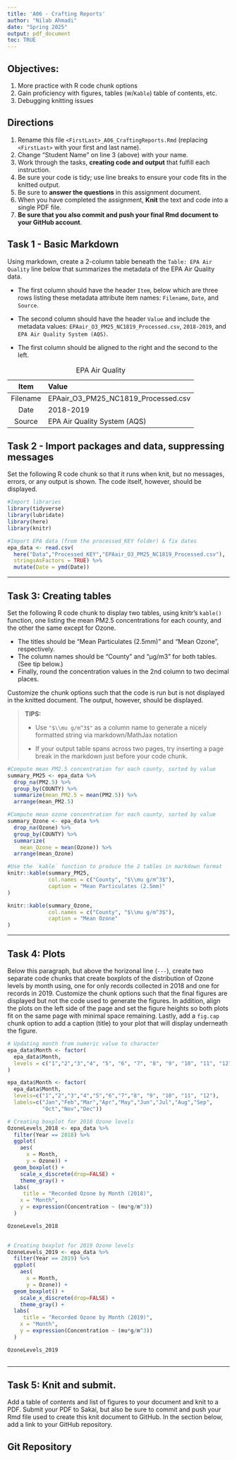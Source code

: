 ```yaml
---
title: 'A06 - Crafting Reports'
author: "Nilab Ahmadi" 
date: "Spring 2025"
output: pdf_document
toc: TRUE
---
```


\listoffigures

## Objectives:

1.  More practice with R code chunk options
2.  Gain proficiency with figures, tables (w/`Kable`) table of contents, etc.
3.  Debugging knitting issues

## Directions

1.  Rename this file `<FirstLast>_A06_CraftingReports.Rmd` (replacing `<FirstLast>` with your first and last name).
2.  Change "Student Name" on line 3 (above) with your name.
3.  Work through the tasks, **creating code and output** that fulfill each instruction.
4.  Be sure your code is tidy; use line breaks to ensure your code fits in the knitted output.
5.  Be sure to **answer the questions** in this assignment document.
6.  When you have completed the assignment, **Knit** the text and code into a single PDF file.
7.  **Be sure that you also commit and push your final Rmd document to your GitHub account**.

## Task 1 - Basic Markdown

Using markdown, create a 2-column table beneath the `Table: EPA Air Quality` line below that summarizes the metadata of the EPA Air Quality data.

- The first column should have the header `Item`, below which are three rows listing these metadata attribute item names: `Filename`, `Date`, and `Source`.

- The second column should have the header `Value` and include the metadata values: `EPAair_O3_PM25_NC1819_Processed.csv`, `2018-2019`, and `EPA Air Quality System (AQS)`.

- The first column should be aligned to the right and the second to the left.

Table: EPA Air Quality

|    Item    | Value                                         |
|:----------:|:----------------------------------------------|
| Filename   | EPAair_O3_PM25_NC1819_Processed.csv           |
| Date       | 2018-2019                                     |
| Source     | EPA Air Quality System (AQS)                  |

## Task 2 - Import packages and data, suppressing messages

Set the following R code chunk so that it runs when knit, but no messages, errors, or any output is shown. The code itself, however, should be displayed.

```r
#Import libraries
library(tidyverse)
library(lubridate)
library(here)
library(knitr)

#Import EPA data (from the processed_KEY folder) & fix dates
epa_data <- read.csv(
  here("Data","Processed_KEY","EPAair_O3_PM25_NC1819_Processed.csv"),
  stringsAsFactors = TRUE) %>% 
  mutate(Date = ymd(Date))
```

---

## Task 3: Creating tables

Set the following R code chunk to display two tables, using knitr's `kable()` function, one listing the mean PM2.5 concentrations for each county, and the other the same except for Ozone. 

-   The titles should be "Mean Particulates (2.5mm)" and "Mean Ozone", respectively. 
-   The column names should be "County" and "µg/m3" for both tables. (See tip below.)
-   Finally, round the concentration values in the 2nd column to two decimal places.

Customize the chunk options such that the code is run but is not displayed in the knitted document. The output, however, should be displayed.

> **TIPS:**
>
> -   Use `"$\\mu g/m^3$"` as a column name to generate a nicely formatted string via markdown/MathJax notation
>
> -   If your output table spans across two pages, try inserting a page break in the markdown just before your code chunk.


```r
#Compute mean PM2.5 concentration for each county, sorted by value
summary_PM25 <- epa_data %>% 
  drop_na(PM2.5) %>% 
  group_by(COUNTY) %>% 
  summarize(mean_PM2.5 = mean(PM2.5)) %>% 
  arrange(mean_PM2.5)

#Compute mean ozone concentration for each county, sorted by value
summary_Ozone <- epa_data %>% 
  drop_na(Ozone) %>% 
  group_by(COUNTY) %>% 
  summarize(
    mean_Ozone = mean(Ozone)) %>% 
  arrange(mean_Ozone)

#Use the `kable` function to produce the 2 tables in markdown format
knitr::kable(summary_PM25,
             col.names = c("County", "$\\mu g/m^3$"),
             caption = "Mean Particulates (2.5mm)"
)

knitr::kable(summary_Ozone,
             col.names = c("County", "$\\mu g/m^3$"),
             caption = "Mean Ozone"
)

```

---

## Task 4: Plots

Below this paragraph, but above the horizonal line (`---`), create two separate code chunks that create boxplots of the distribution of Ozone levels by month using, one for only records collected in 2018 and one for records in 2019. Customize the chunk options such that the final figures are displayed but not the code used to generate the figures. In addition, align the plots on the left side of the page and set the figure heights so both plots fit on the same page with minimal space remaining. Lastly, add a `fig.cap` chunk option to add a caption (title) to your plot that will display underneath the figure.

```r

# Updating month from numeric value to character 
epa_data$Month <- factor(
  epa_data$Month,
  levels = c("1","2","3","4", "5", "6", "7", "8", "9", "10", "11", "12")
)

epa_data$Month <- factor(
  epa_data$Month, 
  levels=c("1","2","3","4","5","6","7","8", "9", "10", "11", "12"),
  labels=c("Jan","Feb","Mar","Apr","May","Jun","Jul","Aug","Sep",
           "Oct","Nov","Dec"))

# Creating boxplot for 2018 Ozone levels
OzoneLevels_2018 <- epa_data %>% 
  filter(Year == 2018) %>%
  ggplot(
    aes(
      x = Month,
      y = Ozone)) +
  geom_boxplot() +
    scale_x_discrete(drop=FALSE) +
    theme_gray() +
  labs(
     title = "Recorded Ozone by Month (2018)",
    x = "Month", 
    y = expression(Concentration ~ (mu*g/m^3)) 
  )

OzoneLevels_2018
  
```
```r
# Creating boxplot for 2019 Ozone levels
OzoneLevels_2019 <- epa_data %>% 
  filter(Year == 2019) %>%
  ggplot(
    aes(
      x = Month,
      y = Ozone)) +
  geom_boxplot() +
    scale_x_discrete(drop=FALSE) +
    theme_gray() +
  labs(
     title = "Recorded Ozone by Month (2019)",
    x = "Month", 
    y = expression(Concentration ~ (mu*g/m^3)) 
  )

OzoneLevels_2019
  
```

---

\newpage

## Task 5: Knit and submit.

Add a table of contents and list of figures to your document and knit to a PDF. Submit your PDF to Sakai, but also be sure to commit and push your Rmd file used to create this knit document to GitHub. In the section below, add a link to your GitHub repository.

## Git Repository
